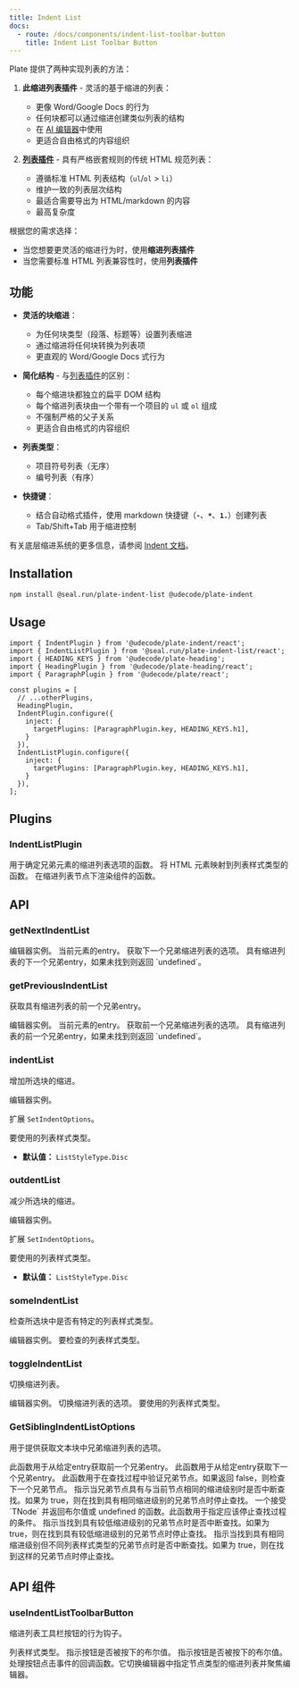 ```yaml
---
title: Indent List
docs:
  - route: /docs/components/indent-list-toolbar-button
    title: Indent List Toolbar Button
---
```


<ComponentPreview name="indent-list-demo" />

<Callout>

Plate 提供了两种实现列表的方法：

1. **此缩进列表插件** - 灵活的基于缩进的列表：
   - 更像 Word/Google Docs 的行为
   - 任何块都可以通过缩进创建类似列表的结构
   - 在 [AI 编辑器](/editors#editor-ai)中使用
   - 更适合自由格式的内容组织

2. [**列表插件**](/docs/list) - 具有严格嵌套规则的传统 HTML 规范列表：
   - 遵循标准 HTML 列表结构（`ul`/`ol` > `li`）
   - 维护一致的列表层次结构
   - 最适合需要导出为 HTML/markdown 的内容
   - 最高复杂度

根据您的需求选择：
- 当您想要更灵活的缩进行为时，使用**缩进列表插件**
- 当您需要标准 HTML 列表兼容性时，使用**列表插件**

</Callout>

<PackageInfo>

## 功能

- **灵活的块缩进**：
  - 为任何块类型（段落、标题等）设置列表缩进
  - 通过缩进将任何块转换为列表项
  - 更直观的 Word/Google Docs 式行为

- **简化结构** - 与[列表插件](/docs/list)的区别：
  - 每个缩进块都独立的扁平 DOM 结构
  - 每个缩进列表块由一个带有一个项目的 `ul` 或 `ol` 组成
  - 不强制严格的父子关系
  - 更适合自由格式的内容组织

- **列表类型**：
  - 项目符号列表（无序）
  - 编号列表（有序）

- **快捷键**：
  - 结合自动格式插件，使用 markdown 快捷键（**`-`**、**`*`**、**`1.`**）创建列表
  - Tab/Shift+Tab 用于缩进控制

有关底层缩进系统的更多信息，请参阅 [Indent 文档](/docs/indent)。

</PackageInfo>

## Installation

```bash
npm install @seal.run/plate-indent-list @udecode/plate-indent
```

## Usage

```tsx
import { IndentPlugin } from '@udecode/plate-indent/react';
import { IndentListPlugin } from '@seal.run/plate-indent-list/react';
import { HEADING_KEYS } from '@udecode/plate-heading';
import { HeadingPlugin } from '@udecode/plate-heading/react';
import { ParagraphPlugin } from '@udecode/plate/react';

const plugins = [
  // ...otherPlugins,
  HeadingPlugin,
  IndentPlugin.configure({
    inject: {
      targetPlugins: [ParagraphPlugin.key, HEADING_KEYS.h1],
    }
  }),
  IndentListPlugin.configure({
    inject: {
      targetPlugins: [ParagraphPlugin.key, HEADING_KEYS.h1],
    }
  }),
];
```

## Plugins

### IndentListPlugin

<APIOptions>
  <APIItem
    name="getSiblingIndentListOptions"
    type="GetSiblingIndentListOptions<TElement>"
    optional
  >
    用于确定兄弟元素的缩进列表选项的函数。
  </APIItem>
  <APIItem
    name="getListStyleType"
    type="(element: HTMLElement) => ListStyleType"
    optional
  >
    将 HTML 元素映射到列表样式类型的函数。
  </APIItem>
  <APIItem
    name="renderIndentListBelowNodes"
    type="(editor: PlateEditor) => React.ReactNode"
    optional
  >
    在缩进列表节点下渲染组件的函数。
  </APIItem>
</APIOptions>

## API

### getNextIndentList

<APIParameters>
  <APIItem name="editor" type="PlateEditor">
    编辑器实例。
  </APIItem>
  <APIItem name="entry" type="ElementEntryOf">
    当前元素的entry。
  </APIItem>
  <APIItem
    name="options"
    type="Partial<GetSiblingIndentListOptions>"
    optional
  >
    获取下一个兄弟缩进列表的选项。
  </APIItem>
</APIParameters>

<APIReturns>
  <APIItem type="NodeEntry | undefined">
    具有缩进列表的下一个兄弟entry，如果未找到则返回 `undefined`。
  </APIItem>
</APIReturns>

### getPreviousIndentList

获取具有缩进列表的前一个兄弟entry。

<APIParameters>
  <APIItem name="editor" type="PlateEditor">
    编辑器实例。
  </APIItem>
  <APIItem name="entry" type="ElementEntryOf">
    当前元素的entry。
  </APIItem>
  <APIItem
    name="options"
    type="Partial<GetSiblingIndentListOptions>"
    optional
  >
    获取前一个兄弟缩进列表的选项。
  </APIItem>
</APIParameters>

<APIReturns>
  <APIItem type="NodeEntry | undefined">
    具有缩进列表的前一个兄弟entry，如果未找到则返回 `undefined`。
  </APIItem>
</APIReturns>

### indentList

增加所选块的缩进。

<APIParameters>
<APIItem name="editor" type="PlateEditor">
编辑器实例。
</APIItem>
<APIItem name="options" type="IndentListOptions" optional>

扩展 `SetIndentOptions`。

<APISubList>
<APISubListItem
  parent="options"
  name="listStyleType"
  type="ListStyleType | string"
  optional
>
要使用的列表样式类型。

- **默认值：** `ListStyleType.Disc`

</APISubListItem>
</APISubList>

</APIItem>
</APIParameters>

### outdentList

减少所选块的缩进。

<APIParameters>
<APIItem name="editor" type="PlateEditor">
编辑器实例。
</APIItem>
<APIItem name="options" type="IndentListOptions" optional>

扩展 `SetIndentOptions`。

<APISubList>
<APISubListItem
  parent="options"
  name="listStyleType"
  type="ListStyleType | string"
  optional
>
要使用的列表样式类型。

- **默认值：** `ListStyleType.Disc`

</APISubListItem>
</APISubList>

</APIItem>
</APIParameters>

### someIndentList

检查所选块中是否有特定的列表样式类型。

<APIParameters>
  <APIItem name="editor" type="PlateEditor">
    编辑器实例。
  </APIItem>
  <APIItem name="type" type="string | string[]">
    要检查的列表样式类型。
  </APIItem>
</APIParameters>

### toggleIndentList

切换缩进列表。

<APIParameters>
<APIItem name="editor" type="PlateEditor">
编辑器实例。
</APIItem>
<APIItem name="options" type="IndentListOptions">
切换缩进列表的选项。
<APISubList>
<APISubListItem
  parent="options"
  name="listStyleType"
  type="ListStyleType | string"
  optional
>
要使用的列表样式类型。

</APISubListItem>
</APISubList>

</APIItem>
</APIParameters>

### GetSiblingIndentListOptions

用于提供获取文本块中兄弟缩进列表的选项。

<APIAttributes>
  <APIItem name="getPreviousEntry" type="function">
    此函数用于从给定entry获取前一个兄弟entry。
  </APIItem>
  <APIItem name="getNextEntry" type="function">
    此函数用于从给定entry获取下一个兄弟entry。
  </APIItem>
  <APIItem name="query" type="function">
    此函数用于在查找过程中验证兄弟节点。如果返回 false，则检查下一个兄弟节点。
  </APIItem>
  <APIItem name="eqIndent" type="boolean">
    指示当兄弟节点具有与当前节点相同的缩进级别时是否中断查找。如果为 true，则在找到具有相同缩进级别的兄弟节点时停止查找。
  </APIItem>
  <APIItem name="breakQuery" type="function">
    一个接受 `TNode` 并返回布尔值或 undefined 的函数。此函数用于指定应该停止查找过程的条件。
  </APIItem>
  <APIItem name="breakOnLowerIndent" type="boolean">
    指示当找到具有较低缩进级别的兄弟节点时是否中断查找。如果为 true，则在找到具有较低缩进级别的兄弟节点时停止查找。
  </APIItem>
  <APIItem name="breakOnEqIndentNeqListStyleType" type="boolean">
    指示当找到具有相同缩进级别但不同列表样式类型的兄弟节点时是否中断查找。如果为 true，则在找到这样的兄弟节点时停止查找。
  </APIItem>
</APIAttributes>

## API 组件

### useIndentListToolbarButton

缩进列表工具栏按钮的行为钩子。

<APIState>
  <APIItem name="nodeType" type="string">
    列表样式类型。
  </APIItem>
  <APIItem name="pressed" type="boolean">
    指示按钮是否被按下的布尔值。
  </APIItem>
</APIState>

<APIReturns>
  <APIItem name="props" type="object">
    <APISubList>
      <APISubListItem parent="props" name="pressed" type="boolean">
        指示按钮是否被按下的布尔值。
      </APISubListItem>
      <APISubListItem parent="props" name="onClick" type="function">
        处理按钮点击事件的回调函数。它切换编辑器中指定节点类型的缩进列表并聚焦编辑器。
      </APISubListItem>
    </APISubList>
  </APIItem>
</APIReturns>